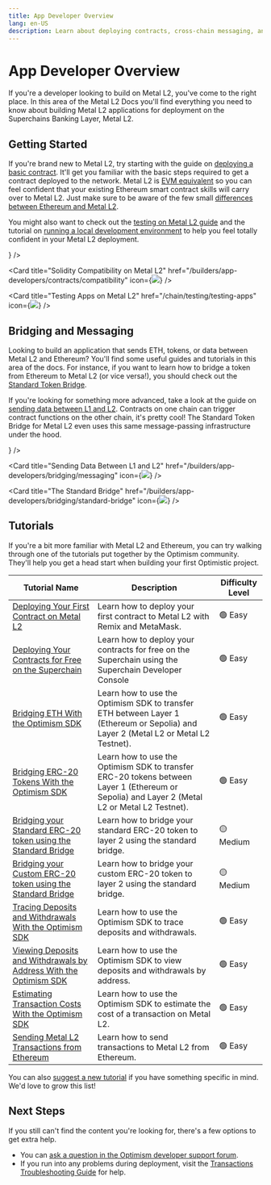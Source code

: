 ```yaml
---
title: App Developer Overview
lang: en-US
description: Learn about deploying contracts, cross-chain messaging, and tutorials to help you build applications on Metal L2.
---
```



# App Developer Overview

If you're a developer looking to build on Metal L2, you've come to the right place.
In this area of the Metal L2 Docs you'll find everything you need to know about building Metal L2 applications for deployment on the Superchains Banking Layer, Metal L2.

## Getting Started

If you're brand new to Metal L2, try starting with the guide on [deploying a basic contract](/chain/getting-started).
It'll get you familiar with the basic steps required to get a contract deployed to the network.
Metal L2 is [EVM equivalent](https://web.archive.org/web/20231127160757/https://medium.com/ethereum-optimism/introducing-evm-equivalence-5c2021deb306) so you can feel confident that your existing Ethereum smart contract skills will carry over to Metal L2.
Just make sure to be aware of the few small [differences between Ethereum and Metal L2](/chain/differences).

You might also want to check out the [testing on Metal L2 guide](/chain/testing/testing-apps) and the tutorial on [running a local development environment](/chain/testing/dev-node) to help you feel totally confident in your Metal L2 deployment.

<Cards>
  <Card title="Deploying Your First Contract to Metal L2" href="/builders/app-developers/tutorials/first-contract" icon={<img src="/img/icons/shapes.svg" />} />

  <Card title="Solidity Compatibility on Metal L2" href="/builders/app-developers/contracts/compatibility" icon={<img src="/img/icons/shapes.svg" />} />

  <Card title="Testing Apps on Metal L2" href="/chain/testing/testing-apps" icon={<img src="/img/icons/shapes.svg" />} />
</Cards>

## Bridging and Messaging

Looking to build an application that sends ETH, tokens, or data between Metal L2 and Ethereum?
You'll find some useful guides and tutorials in this area of the docs.
For instance, if you want to learn how to bridge a token from Ethereum to Metal L2 (or vice versa!), you should check out the [Standard Token Bridge](bridging/standard-bridge).

If you're looking for something more advanced, take a look at the guide on [sending data between L1 and L2](bridging/messaging).
Contracts on one chain can trigger contract functions on the other chain, it's pretty cool!
The Standard Token Bridge for Metal L2 even uses this same message-passing infrastructure under the hood.

<Cards>
  <Card title="Basics of Bridging on Metal L2" href="/builders/app-developers/bridging/basics" icon={<img src="/img/icons/shapes.svg" />} />

  <Card title="Sending Data Between L1 and L2" href="/builders/app-developers/bridging/messaging" icon={<img src="/img/icons/shapes.svg" />} />

  <Card title="The Standard Bridge" href="/builders/app-developers/bridging/standard-bridge" icon={<img src="/img/icons/shapes.svg" />} />
</Cards>

## Tutorials

If you're a bit more familiar with Metal L2 and Ethereum, you can try walking through one of the tutorials put together by the Optimism community.
They'll help you get a head start when building your first Optimistic project.

| Tutorial Name                                                                                             | Description                                                                                                                                   | Difficulty Level |
| --------------------------------------------------------------------------------------------------------- | --------------------------------------------------------------------------------------------------------------------------------------------- | ---------------- |
| [Deploying Your First Contract on Metal L2](tutorials/first-contract)                                     | Learn how to deploy your first contract to Metal L2 with Remix and MetaMask.                                                                  | 🟢 Easy          |
| [Deploying Your Contracts for Free on the Superchain](tutorials/deploy-for-free)                          | Learn how to deploy your contracts for free on the Superchain using the Superchain Developer Console                                          | 🟢 Easy          |
| [Bridging ETH With the Optimism SDK](tutorials/cross-dom-bridge-eth)                                      | Learn how to use the Optimism SDK to transfer ETH between Layer 1 (Ethereum or Sepolia) and Layer 2 (Metal L2 or Metal L2 Testnet).           | 🟢 Easy          |
| [Bridging ERC-20 Tokens With the Optimism SDK](tutorials/cross-dom-bridge-erc20)                          | Learn how to use the Optimism SDK to transfer ERC-20 tokens between Layer 1 (Ethereum or Sepolia) and Layer 2 (Metal L2 or Metal L2 Testnet). | 🟢 Easy          |
| [Bridging your Standard ERC-20 token using the Standard Bridge](tutorials/standard-bridge-standard-token) | Learn how to bridge your standard ERC-20 token to layer 2 using the standard bridge.                                                          | 🟡 Medium        |
| [Bridging your Custom ERC-20 token using the Standard Bridge](tutorials/standard-bridge-custom-token)     | Learn how to bridge your custom ERC-20 token to layer 2 using the standard bridge.                                                            | 🟡 Medium        |
| [Tracing Deposits and Withdrawals With the Optimism SDK](tutorials/sdk-trace-txns)                        | Learn how to use the Optimism SDK to trace deposits and withdrawals.                                                                          | 🟢 Easy          |
| [Viewing Deposits and Withdrawals by Address With the Optimism SDK](tutorials/sdk-view-txns)              | Learn how to use the Optimism SDK to view deposits and withdrawals by address.                                                                | 🟢 Easy          |
| [Estimating Transaction Costs With the Optimism SDK](tutorials/sdk-view-txns)                             | Learn how to use the Optimism SDK to estimate the cost of a transaction on Metal L2.                                                          | 🟢 Easy          |
| [Sending Metal L2 Transactions from Ethereum](tutorials/send-tx-from-eth)                                 | Learn how to send transactions to Metal L2 from Ethereum.                                                                                     | 🟢 Easy          |

You can also [suggest a new tutorial](https://github.com/ethereum-optimism/docs/issues/new?assignees=\&labels=tutorial%2Cdocumentation%2Ccommunity-request\&projects=\&template=suggest_tutorial.yaml\&title=%5BTUTORIAL%5D+Add+PR+title) if you have something specific in mind. We'd love to grow this list!

## Next Steps

If you still can't find the content you're looking for, there's a few options to get extra help.

*   You can [ask a question in the Optimism developer support forum](https://github.com/ethereum-optimism/developers/discussions).
*   If you run into any problems during deployment, visit the [Transactions Troubleshooting Guide](./transactions/troubleshooting) for help.
